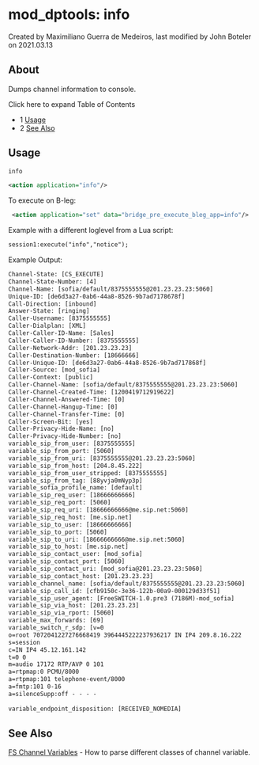 
# mod_dptools: info 

 Created by  Maximiliano Guerra de Medeiros, last modified by  John Boteler on 2021.03.13

## About

Dumps channel information to console.

Click here to expand Table of Contents

* 1 [Usage](#usage)
* 2 [See Also](#see-also)

## Usage

```xml
info 
```

```xml
<action application="info"/> 
```

To execute on B-leg:

```xml
 <action application="set" data="bridge_pre_execute_bleg_app=info"/>
```

Example with a different loglevel from a Lua script:

```xml
session1:execute("info","notice");
```

Example Output:

```xml
Channel-State: [CS_EXECUTE]
Channel-State-Number: [4]
Channel-Name: [sofia/default/8375555555@201.23.23.23:5060]
Unique-ID: [de6d3a27-0ab6-44a8-8526-9b7ad7178678f]
Call-Direction: [inbound]
Answer-State: [ringing]
Caller-Username: [8375555555]
Caller-Dialplan: [XML]
Caller-Caller-ID-Name: [Sales]
Caller-Caller-ID-Number: [8375555555]
Caller-Network-Addr: [201.23.23.23]
Caller-Destination-Number: [18666666]
Caller-Unique-ID: [de6d3a27-0ab6-44a8-8526-9b7ad717868f]
Caller-Source: [mod_sofia]
Caller-Context: [public]
Caller-Channel-Name: [sofia/default/8375555555@201.23.23.23:5060]
Caller-Channel-Created-Time: [1200419712919622]
Caller-Channel-Answered-Time: [0]
Caller-Channel-Hangup-Time: [0]
Caller-Channel-Transfer-Time: [0]
Caller-Screen-Bit: [yes]
Caller-Privacy-Hide-Name: [no]
Caller-Privacy-Hide-Number: [no]
variable_sip_from_user: [8375555555]
variable_sip_from_port: [5060]
variable_sip_from_uri: [8375555555@201.23.23.23:5060]
variable_sip_from_host: [204.8.45.222]
variable_sip_from_user_stripped: [8375555555]
variable_sip_from_tag: [88yvja0mNyp3p]
variable_sofia_profile_name: [default]
variable_sip_req_user: [18666666666]
variable_sip_req_port: [5060]
variable_sip_req_uri: [18666666666@me.sip.net:5060]
variable_sip_req_host: [me.sip.net]
variable_sip_to_user: [18666666666]
variable_sip_to_port: [5060]
variable_sip_to_uri: [18666666666@me.sip.net:5060]
variable_sip_to_host: [me.sip.net]
variable_sip_contact_user: [mod_sofia]
variable_sip_contact_port: [5060]
variable_sip_contact_uri: [mod_sofia@201.23.23.23:5060]
variable_sip_contact_host: [201.23.23.23]
variable_channel_name: [sofia/default/8375555555@201.23.23.23:5060]
variable_sip_call_id: [cfb9150c-3e36-122b-00a9-000129d33f51]
variable_sip_user_agent: [FreeSWITCH-1.0.pre3 (7186M)-mod_sofia]
variable_sip_via_host: [201.23.23.23]
variable_sip_via_rport: [5060]
variable_max_forwards: [69]
variable_switch_r_sdp: [v=0
o=root 7072041227276668419 3964445222237936217 IN IP4 209.8.16.222
s=session
c=IN IP4 45.12.161.142
t=0 0
m=audio 17172 RTP/AVP 0 101
a=rtpmap:0 PCMU/8000
a=rtpmap:101 telephone-event/8000
a=fmtp:101 0-16
a=silenceSupp:off - - - -
 
variable_endpoint_disposition: [RECEIVED_NOMEDIA]
```

## See Also

[FS Channel Variables](../../Dialplan/Variables-Archive/--Channel-Variables/FS-Channel-Variables_13173384.mdx#about--) \- How to parse different classes of channel variable.



